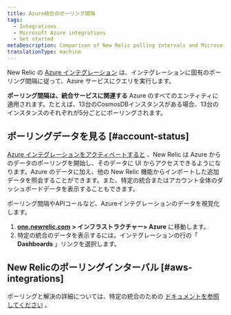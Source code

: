 ```yaml
---
title: Azure統合のポーリング間隔
tags:
  - Integrations
  - Microsoft Azure integrations
  - Get started
metaDescription: Comparison of New Relic polling intervals and Microsoft Azure data intervals for Azure integrations with New Relic.
translationType: machine
---
```


New Relic の [Azure インテグレーション](/docs/infrastructure/microsoft-azure-integrations/getting-started/introduction-azure-monitoring-integrations) は、インテグレーションに固有のポーリング間隔に従って、Azure サービスにクエリを実行します。

**ポーリング間隔は、統合サービスに関連する** Azure のすべてのエンティティに適用されます。たとえば、13台のCosmosDBインスタンスがある場合、13台のインスタンスのそれぞれが5分ごとにポーリングされます。

## ポーリングデータを見る [#account-status]

[Azure インテグレーションをアクティベートすると](/docs/infrastructure/microsoft-azure-integrations/getting-started/activate-azure-integrations) 、New Relic は Azure からのデータのポーリングを開始し、そのデータに UI からアクセスできるようになります。Azure のデータに加え、他の New Relic 機能からインポートした追加データを照会することができます。また、特定の統合またはアカウント全体のダッシュボードデータを表示することもできます。

ポーリング間隔やAPIコールなど、Azureインテグレーションのデータを視覚化します。

1. [**one.newrelic.com**](http://one.newrelic.com) **> インフラストラクチャー> Azure** に移動します。
2. 特定の統合のデータを表示するには。インテグレーションの行の「 **Dashboards** 」リンクを選択します。

## New Relicのポーリングインターバル [#aws-integrations]

ポーリングと解決の詳細については、特定の統合のための [ドキュメントを参照してください](/docs/integrations/microsoft-azure-integrations/azure-integrations-list) 。